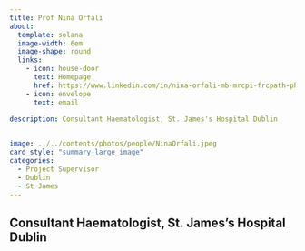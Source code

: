 ```yaml
---
title: Prof Nina Orfali
about:
  template: solana
  image-width: 6em
  image-shape: round
  links:
    - icon: house-door
      text: Homepage
      href: https://www.linkedin.com/in/nina-orfali-mb-mrcpi-frcpath-phd-9a782668/
    - icon: envelope
      text: email
      
description: Consultant Haematologist, St. James's Hospital Dublin


image: ../../contents/photos/people/NinaOrfali.jpeg
card_style: "summary_large_image"
categories:
  - Project Supervisor
  - Dublin
  - St James
---
```


## Consultant Haematologist, St. James's Hospital Dublin
